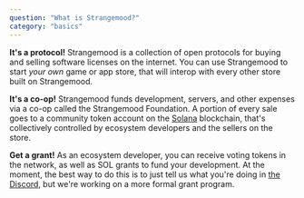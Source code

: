 ```yaml
---
question: "What is Strangemood?"
category: "basics"
---
```


**It's a protocol!** Strangemood is a collection of open protocols for buying and selling software licenses on the internet. You can use Strangemood to start _your own_ game or app store, that will interop with every other store built on Strangemood.

**It's a co-op!** Strangemood funds development, servers, and other expenses via a co-op called the Strangemood Foundation. A portion of every sale goes to a community token account on the [Solana](https://solana.com/) blockchain, that's collectively controlled by ecosystem developers and the sellers on the store.

**Get a grant!** As an ecosystem developer, you can receive voting tokens in the network, as well as SOL grants to fund your development. At the moment, the best way to do this is to just tell us what you're doing in [the Discord](https://discord.com/invite/Y2R3VBcRmA), but we're working on a more formal grant program.
